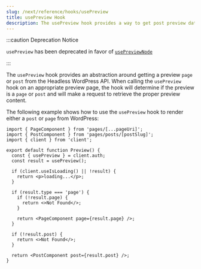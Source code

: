 ```yaml
---
slug: /next/reference/hooks/usePreview
title: usePreview Hook
description: The usePreview hook provides a way to get post preview data from WordPress
---
```



:::caution Deprecation Notice

`usePreview` has been deprecated in favor of [`usePreviewNode`](/docs/next/reference/hooks/usePreviewNode)

:::

The `usePreview` hook provides an abstraction around getting a preview `page` or `post` from the Headless WordPress API. When calling the `usePreview` hook on an appropriate preview page, the hook will determine if the preview is a `page` or `post` and will make a request to retrieve the proper preview content.

The following example shows how to use the `usePreview` hook to render either a `post` or `page` from WordPress:

<BaseUrlNotice />

```tsx title=src/pages/preview.tsx {14-17}
import { PageComponent } from 'pages/[...pageUri]';
import { PostComponent } from 'pages/posts/[postSlug]';
import { client } from 'client';

export default function Preview() {
  const { usePreview } = client.auth;
  const result = usePreview();

  if (client.useIsLoading() || !result) {
    return <p>loading...</p>;
  }

  if (result.type === 'page') {
    if (!result.page) {
      return <>Not Found</>;
    }

    return <PageComponent page={result.page} />;
  }

  if (!result.post) {
    return <>Not Found</>;
  }

  return <PostComponent post={result.post} />;
}
```
